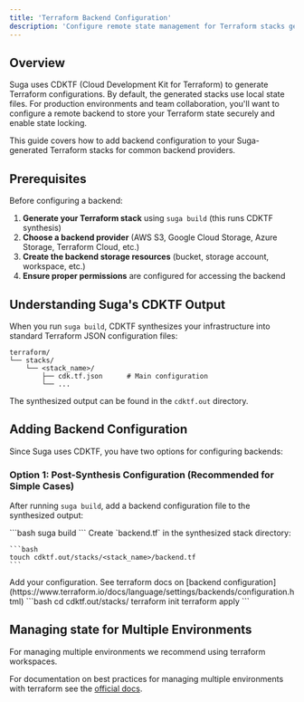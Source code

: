 ```yaml
---
title: 'Terraform Backend Configuration'
description: 'Configure remote state management for Terraform stacks generated with Suga'
---
```


## Overview

Suga uses CDKTF (Cloud Development Kit for Terraform) to generate Terraform configurations. By default, the generated stacks use local state files. For production environments and team collaboration, you'll want to configure a remote backend to store your Terraform state securely and enable state locking.

This guide covers how to add backend configuration to your Suga-generated Terraform stacks for common backend providers.

## Prerequisites

Before configuring a backend:

1. **Generate your Terraform stack** using `suga build` (this runs CDKTF synthesis)
2. **Choose a backend provider** (AWS S3, Google Cloud Storage, Azure Storage, Terraform Cloud, etc.)
3. **Create the backend storage resources** (bucket, storage account, workspace, etc.)
4. **Ensure proper permissions** are configured for accessing the backend

## Understanding Suga's CDKTF Output

When you run `suga build`, CDKTF synthesizes your infrastructure into standard Terraform JSON configuration files:

```
terraform/
└── stacks/
    └── <stack_name>/
        ├── cdk.tf.json      # Main configuration
        └── ...
```

The synthesized output can be found in the `cdktf.out` directory.

## Adding Backend Configuration

Since Suga uses CDKTF, you have two options for configuring backends:

### Option 1: Post-Synthesis Configuration (Recommended for Simple Cases)

After running `suga build`, add a backend configuration file to the synthesized output:

<Steps>
  <Step title="Generate the Stack">
    ```bash
    suga build
    ```
  </Step>

  <Step title="Create Backend Configuration">
    Create `backend.tf` in the synthesized stack directory:
    
    ```bash
    touch cdktf.out/stacks/<stack_name>/backend.tf
    ```
  </Step>

  <Step title="Add Backend Configuration">
    Add your configuration.
    See terraform docs on [backend configuration](https://www.terraform.io/docs/language/settings/backends/configuration.html)
  </Step>

  <Step title="Initialize and Deploy">
    ```bash
    cd cdktf.out/stacks/<stack_name>
    terraform init
    terraform apply
    ```
  </Step>
</Steps>

## Managing state for Multiple Environments

For managing multiple environments we recommend using terraform workspaces.

For documentation on best practices for managing multiple environments with terraform see the [official docs](https://developer.hashicorp.com/terraform/language/state/workspaces).